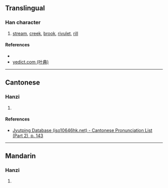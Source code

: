 {{character info/new}}
==Translingual==

===Han character===
{{Han char|rn=85|rad=水|as=11|sn=14|four=39114|canj=EFBG|ids=⿰氵堂}}

# [[stream]], [[creek]], [[brook]], [[rivulet]], [[rill]]

====References====
* {{Han ref|kx=0646.120|dkj=18148|dj=1055.110|hdz=31721.080|uh=6F1F|ud=28447|bh=E2B5|bd=58037}}
* [http://yedict.com/htm/6F/6F1F.htm yedict.com (叶典)]

----

==Cantonese==

===Hanzi===
{{yue-hanzi|jyut=[[tong4]]|y=tong4}}

# {{defn|lang=yue|sort=水11}}

====References====
*[http://www.iso10646hk.net/jp/document/download.jsp Jyutping Database (iso10646hk.net) - Cantonese Pronunciation List (Part 2), p. 143]

----

==Mandarin==

===Hanzi===
{{cmn-hanzi|pin=[[táng]] ([[tang2]])|wg=t'ang<sup>2</sup>}}

# {{defn|lang=cmn|sort=水11}}